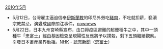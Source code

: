 ;[[2010年5月|2010年5月]]
*5月12日，台灣雇主逼迫信奉[[伊斯蘭教|伊斯蘭教]]的印尼外勞吃[[豬肉|豬肉]]，不吃就扣薪，褻瀆宗教禁忌，演變成國際關注事件。[http://www.nownews.com/2010/05/12/91-2602538.htm nownews]
*5月22日，日本九州宮崎縣宣布，由口蹄疫區避難的超優種牛之中，其中一頭種牛「忠富士」經由基因檢查呈現陽性反應將予以撲殺，剩下五頭繼續觀察。引發日本畜産業界動揺。[http://www3.nhk.or.jp/news/html/20100522/t10014620131000.html NHK] - [http://www.yomiuri.co.jp/atmoney/news/20100522-OYT1T00586.htm 読売新聞]（[http://www.mwia.or.jp/Tadafuzi.htm 忠富士]）